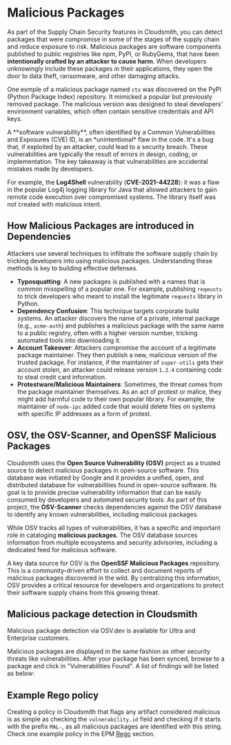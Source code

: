 

# Malicious Packages

As part of the Supply Chain Security features in Cloudsmith, you can detect packages that were compromise in some of the stages of the supply chain and reduce exposure to risk. Malicious packages are software components published to public registries like npm, PyPI, or RubyGems, that have been **intentionally crafted by an attacker to cause harm**. When developers unknowingly include these packages in their applications, they open the door to data theft, ransomware, and other damaging attacks.

One exmple of a malicious package named `ctx` was discovered on the PyPI (Python Package Index) repository. It mimicked a popular but previously removed package. The malicious version was designed to steal developers' environment variables, which often contain sensitive credentials and API keys.

<Note variant="note" headline="Software Vulnerability (CVE) vs. Malicious Package">
A **software vulnerability**, often identified by a Common Vulnerabilities and Exposures (CVE) ID, is an *unintentional* flaw in the code. It's a bug that, if exploited by an attacker, could lead to a security breach. These vulnerabilities are typically the result of errors in design, coding, or implementation. The key takeaway is that vulnerabilities are accidental mistakes made by developers. 

For example, the **Log4Shell** vulnerability (**CVE-2021-44228**): it was a flaw in the popular Log4j logging library for Java that allowed attackers to gain  remote code execution over compromised systems. The library itself was not created with malicious intent.
</Note>

## How Malicious Packages are introduced in Dependencies

Attackers use several techniques to infiltrate the software supply chain by tricking developers into using malicious packages. Understanding these methods is key to building effective defenses.

- **Typosquatting**: A new packages is published with a names that is common misspelling of a popular one. For example, publishing `reqeusts` to trick developers who meant to install the legitimate `requests` library in Python.
- **Dependency Confusion**: This technique targets corporate build systems. An attacker discovers the name of a private, internal package (e.g., `acme-auth`) and publishes a malicious package with the same name to a public registry, often with a higher version number, tricking automated tools into downloading it.
- **Account Takeover**: Attackers compromise the account of a legitimate package maintainer. They then publish a new, malicious version of the trusted package. For instance, if the maintainer of `super-utils` gets their account stolen, an attacker could release version `1.2.4` containing code to steal credit card information.
- **Protestware/Malicious Maintainers**: Sometimes, the threat comes from the package maintainer themselves. As an act of protest or malice, they might add harmful code to their own popular library. For example, the maintainer of `node-ipc` added code that would delete files on systems with specific IP addresses as a form of protest.

## OSV, the OSV-Scanner, and OpenSSF Malicious Packages

Cloudsmith uses the **Open Source Vulnerability (OSV)** project as a trusted source to detect malicious packages in open-source software. This database was initiated by Google and it provides a unified, open, and distributed database for vulnerabilities found in open-source software. Its goal is to provide precise vulnerability information that can be easily consumed by developers and automated security tools. As part of this project, the **OSV-Scanner** checks dependencies against the OSV database to identify any known vulnerabilities, including malicious packages.

While OSV tracks all types of vulnerabilities, it has a specific and important role in cataloging **malicious packages**. The OSV database sources information from multiple ecosystems and security advisories, including a dedicated feed for malicious software.

A key data source for OSV is the **OpenSSF Malicious Packages** repository. This is a community-driven effort to collect and document reports of malicious packages discovered in the wild. By centralizing this information, OSV provides a critical resource for developers and organizations to protect their software supply chains from this growing threat.

## Malicious package detection in Cloudsmith

<Note variant="note" headline="Plans">
Malicious package detection via OSV.dev is available for Ultra and Enterprise customers.
</Note>

Malicious packages are displayed in the same fashion as other security threats like vulnerabilities. After your package has been synced, browse to a package and click in "Vulnerabilities Found". A list of findings will be listed as below:

<BlockImage src={vuln_list} alt=""></BlockImage>

## Example Rego policy

Creating a policy in Cloudsmith that flags any artifact considered malicious is as simple as checking the `vulnerability.id` field and checking if it starts with the prefix `MAL-`, as all malicious packages are identified with this string. Check one example policy in the EPM [Rego](./epm/rego) section.